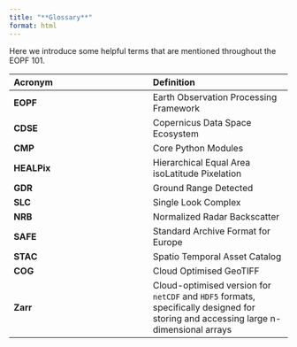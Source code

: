 ```yaml
---
title: "**Glossary**"
format: html
---
```


Here we introduce some helpful terms that are mentioned throughout the EOPF 101.

| Acronym | Definition |
|:---|:---|
| **EOPF** | Earth Observation Processing Framework |
| **CDSE** | Copernicus Data Space Ecosystem |
| **CMP** | Core Python Modules |
| **HEALPix** | Hierarchical Equal Area isoLatitude Pixelation |
| **GDR** | Ground Range Detected |
| **SLC** | Single Look Complex |
| **NRB** | Normalized Radar Backscatter |
| **SAFE** | Standard Archive Format for Europe |
| **STAC** | Spatio Temporal Asset Catalog |
| **COG** | Cloud Optimised GeoTIFF |
| **Zarr** | Cloud-optimised version for `netCDF` and `HDF5` formats, specifically designed for storing and accessing large n-dimensional arrays |

